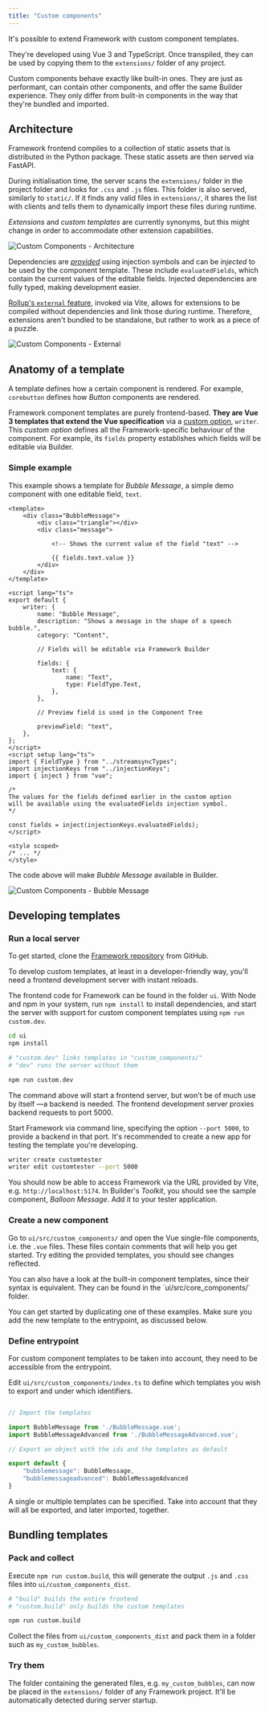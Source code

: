 ```yaml
---
title: "Custom components"
---
```


It's possible to extend Framework with custom component templates. 

They're developed using Vue 3 and TypeScript. Once transpiled, they can be used by copying them to the `extensions/` folder of any project.

<Note> 
Custom components behave exactly like built-in ones.
They are just as performant, can contain other components, and offer the same Builder experience. They only differ from built-in components in the way that they're bundled and imported.
</Note>

## Architecture

Framework frontend compiles to a collection of static assets that is distributed in the Python package. These static assets are then served via FastAPI.

During initialisation time, the server scans the `extensions/` folder in the project folder and looks for `.css` and `.js` files. This folder is also served, similarly to `static/`. If it finds any valid files in `extensions/`, it shares the list with clients and tells them to dynamically import these files during runtime.

_Extensions_ and _custom templates_ are currently synonyms, but this might change in order to accommodate other extension capabilities.

![Custom Components - Architecture](./images/custom-components.architecture.png)

Dependencies are [_provided_](https://vuejs.org/api/composition-api-dependency-injection.html) using injection symbols and can be _injected_ to be used by the component template. These include `evaluatedFields`, which contain the current values of the editable fields. Injected dependencies are fully typed, making  development easier.

[Rollup's `external` feature](https://rollupjs.org/configuration-options/#external), invoked via Vite, allows for extensions to be compiled without dependencies and link those during runtime. Therefore, extensions aren't bundled to be standalone, but rather to work as a piece of a puzzle.

![Custom Components - External](./images/custom-components.external.png)

## Anatomy of a template

A template defines how a certain component is rendered. For example, `corebutton` defines how _Button_ components are rendered.

Framework component templates are purely frontend-based. **They are Vue 3 templates that extend the Vue specification** via a [custom option](https://vuejs.org/api/utility-types.html#componentcustomoptions), `writer`. This _custom option_ defines all the Framework-specific behaviour of the component. For example, its `fields` property establishes which fields will be editable via Builder.

### Simple example

This example shows a template for _Bubble Message_, a simple demo component with one editable field, `text`.   

```vue
<template>
	<div class="BubbleMessage">
        <div class="triangle"></div>
        <div class="message">

            <!-- Shows the current value of the field "text" -->
            
            {{ fields.text.value }}
        </div>
	</div>
</template>

<script lang="ts">
export default {    
    writer: {
		name: "Bubble Message",
		description: "Shows a message in the shape of a speech bubble.",
		category: "Content",
		
        // Fields will be editable via Framework Builder
        
        fields: {
			text: {
				name: "Text",
				type: FieldType.Text,
			},
		},

        // Preview field is used in the Component Tree

		previewField: "text",
	},
};
</script>
<script setup lang="ts">
import { FieldType } from "../streamsyncTypes";
import injectionKeys from "../injectionKeys";
import { inject } from "vue";

/*
The values for the fields defined earlier in the custom option
will be available using the evaluatedFields injection symbol.
*/

const fields = inject(injectionKeys.evaluatedFields);
</script>

<style scoped>
/* ... */
</style>
```

The code above will make _Bubble Message_ available in Builder.

![Custom Components - Bubble Message](./images/custom-components.bubble-message.png)

## Developing templates

### Run a local server

To get started, clone the [Framework repository](https://github.com/streamsync-cloud/streamsync) from GitHub. 

To develop custom templates, at least in a developer-friendly way, you'll need a frontend development server with instant reloads.

The frontend code for Framework can be found in the folder `ui`. With Node and npm in your system, run `npm install` to install dependencies, and start the server with support for custom component templates using `npm run custom.dev`.

```sh
cd ui
npm install

# "custom.dev" links templates in "custom_components/"
# "dev" runs the server without them 

npm run custom.dev
```

The command above will start a frontend server, but won't be of much use by itself —a backend is needed. The frontend development server proxies backend requests to port 5000.

Start Framework via command line, specifying the option `--port 5000`, to provide a backend in that port. It's recommended to create a new app for testing the template you're developing.

```sh
writer create customtester
writer edit customtester --port 5000
```

You should now be able to access Framework via the URL provided by Vite, e.g. `http://localhost:5174`. In Builder's _Toolkit_, you should see the sample component, _Balloon Message_. Add it to your tester application.

### Create a new component

Go to `ui/src/custom_components/` and open the Vue single-file components, i.e. the `.vue` files. These files contain comments that will help you get started. Try editing the provided templates, you should see changes reflected.

<Note>
You can also have a look at the built-in component templates, since their syntax is equivalent. They can be found in the `ui/src/core_components/` folder.
</Note>

You can get started by duplicating one of these examples. Make sure you add the new template to the entrypoint, as discussed below.

### Define entrypoint

For custom component templates to be taken into account, they need to be accessible from the entrypoint.

Edit `ui/src/custom_components/index.ts` to define which templates you wish to export and under which identifiers.

```ts

// Import the templates

import BubbleMessage from './BubbleMessage.vue';
import BubbleMessageAdvanced from './BubbleMessageAdvanced.vue';

// Export an object with the ids and the templates as default

export default {
    "bubblemessage": BubbleMessage,
    "bubblemessageadvanced": BubbleMessageAdvanced
}
```

A single or multiple templates can be specified. Take into account that they will all be exported, and later imported, together.

## Bundling templates

### Pack and collect

Execute `npm run custom.build`, this will generate the output `.js` and `.css` files into `ui/custom_components_dist`.

```sh
# "build" builds the entire frontend
# "custom.build" only builds the custom templates 

npm run custom.build
```

Collect the files from `ui/custom_components_dist` and pack them in a folder such as `my_custom_bubbles`. 

### Try them

The folder containing the generated files, e.g. `my_custom_bubbles`, can now be placed in the `extensions/` folder of any Framework project. It'll be automatically detected during server startup.